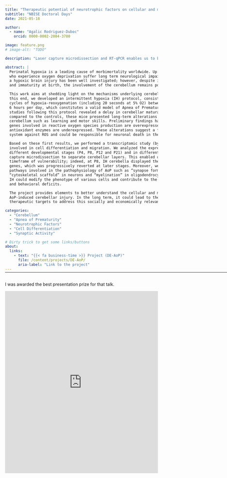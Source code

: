 ```yaml
---
title: "Therapeutic potential of neurotrophic factors on cellular and molecular alterations induced by Apnea of Prematurity in the murine cerebellum"
subtitle: "NBISE Doctoral Days"
date: 2021-05-18

author:
  - name: "Agalic Rodriguez-Duboc"
    orcid: 0000-0002-2084-3780

image: feature.png
# image-alt: "TODO"

description: "Laser capture microdissection and RT-qPCR enables us to better understand how different cerebellar cell types are affected by our intermittent hypoxia protocol. "

abstract: |
  Perinatal hypoxia is a leading cause of morbimortality worldwide. Up to 40% of newborns
  who experience oxygen deprivation suffer long term neurological impairment. The impact of
  a hypoxic brain injury has been well investigated; however, despite its functional importance
  and immaturity at birth, the involvement of the cerebellum remains poorly understood.

  This work aims at shedding light on the mechanisms underlying cerebellar hypoxic injury. To
  this end, we developed an intermittent hypoxia (IH) protocol, consisting of repeated 2-minute
  cycles of hypoxia-reoxygenation (including 20 seconds at 5% O2) between P2 and P12 during
  6 hours per day, which constitutes a valid model of Apnea of Prematurity (AoP). Histological
  studies following this protocol revealed a delay in cerebellar maturation post-IH. Moreover,
  compared to the controls, these mice presented long-term alterations in functions linked to the
  cerebellum such as learning and motor skills. Preliminary findings have shown that, after IH,
  genes involved in reactive oxygen species production are overexpressed while genes encoding
  antioxidant enzymes are underexpressed. These alterations suggest a failure of the defense
  system against ROS and could be responsible for neuronal death in the cerebellum.

  Based on these first results, we performed a transcriptomic study (by RT-qPCR) of genes
  involved in cell differentiation and migration. We analyzed the expression of these genes in
  different developmental stages (P4, P8, P12 and P21) and in different cell types by using laser
  capture microdissection to separate cerebellar layers. This enabled us to pinpoint a potential
  timeframe of vulnerability; indeed, at P8, IH cerebella displayed the most downregulated
  genes, which was progressively reverted at later stages. Moreover, we identified several
  pathways involved in the pathophysiology of AoP such as “synapse formation” and
  “cytoskeletal scaffold” in neurons and “myelination” in oligodendrocytes. This indicates that
  IH could modify the phenotype of various cells and contribute to the observed histological
  and behavioral deficits.

  The project provides elements to better understand the cellular and molecular aspects of 
  AoP-induced cerebellar injury. In the long term, it could lead to the identification of novel 
  therapeutic targets to address this socially and economically relevant health issue.

categories:
  - "Cerebellum"
  - "Apnea of Prematurity"
  - "Neurotrophic Factors"
  - "Cell Differentiation"
  - "Synaptic Activity"

# Dirty trick to get some links/buttons
about:
  links:
    - text: "{{< fa business-time >}} Project (DE-AoP)"
      file: /content/projects/DE-AoP/
      aria-label: "Link to the project"
---
```


<hr style="margin-bottom: 30px; margin-top: -12px;" width="900px">

:::{.callout-tip appearance="simple"}
I was awarded the best presentation prize for that talk.
:::

<object data="JED21.pdf" type="application/pdf" width="100%" height="600">
  <iframe src="https://docs.google.com/viewer?url=https://github.com/agalic-rd/agalic-rd.com/raw/main/content/sci-com/talks/JED21/JED21.pdf&embedded=true" width="100%" height="600" frameborder="0"></iframe>
</object>